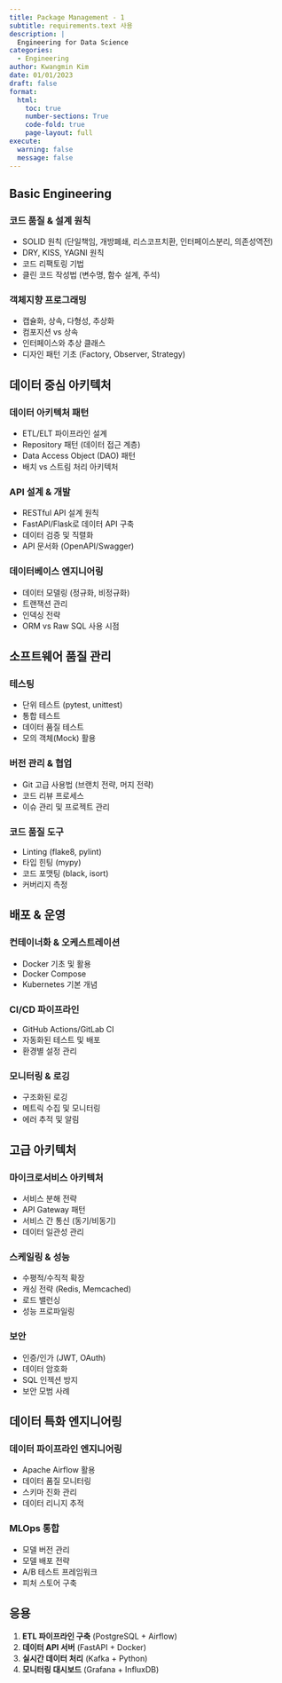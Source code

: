 ```yaml
---
title: Package Management - 1
subtitle: requirements.text 사용
description: | 
  Engineering for Data Science
categories:
  - Engineering
author: Kwangmin Kim
date: 01/01/2023
draft: false
format: 
  html:
    toc: true
    number-sections: True
    code-fold: true
    page-layout: full
execute: 
  warning: false
  message: false
---
```


## Basic Engineering

### 코드 품질 & 설계 원칙

- SOLID 원칙 (단일책임, 개방폐쇄, 리스코프치환, 인터페이스분리, 의존성역전)
- DRY, KISS, YAGNI 원칙
- 코드 리팩토링 기법
- 클린 코드 작성법 (변수명, 함수 설계, 주석)

### 객체지향 프로그래밍

- 캡슐화, 상속, 다형성, 추상화
- 컴포지션 vs 상속
- 인터페이스와 추상 클래스
- 디자인 패턴 기초 (Factory, Observer, Strategy)

## 데이터 중심 아키텍처

### 데이터 아키텍처 패턴

- ETL/ELT 파이프라인 설계
- Repository 패턴 (데이터 접근 계층)
- Data Access Object (DAO) 패턴
- 배치 vs 스트림 처리 아키텍처

### API 설계 & 개발

- RESTful API 설계 원칙
- FastAPI/Flask로 데이터 API 구축
- 데이터 검증 및 직렬화
- API 문서화 (OpenAPI/Swagger)

### 데이터베이스 엔지니어링

- 데이터 모델링 (정규화, 비정규화)
- 트랜잭션 관리
- 인덱싱 전략
- ORM vs Raw SQL 사용 시점

## 소프트웨어 품질 관리

### 테스팅

- 단위 테스트 (pytest, unittest)
- 통합 테스트
- 데이터 품질 테스트
- 모의 객체(Mock) 활용

### 버전 관리 & 협업

- Git 고급 사용법 (브랜치 전략, 머지 전략)
- 코드 리뷰 프로세스
- 이슈 관리 및 프로젝트 관리

### 코드 품질 도구

- Linting (flake8, pylint)
- 타입 힌팅 (mypy)
- 코드 포맷팅 (black, isort)
- 커버리지 측정

## 배포 & 운영

### 컨테이너화 & 오케스트레이션

- Docker 기초 및 활용
- Docker Compose
- Kubernetes 기본 개념

### CI/CD 파이프라인

- GitHub Actions/GitLab CI
- 자동화된 테스트 및 배포
- 환경별 설정 관리

### 모니터링 & 로깅

- 구조화된 로깅
- 메트릭 수집 및 모니터링
- 에러 추적 및 알림

## 고급 아키텍처

### 마이크로서비스 아키텍처

- 서비스 분해 전략
- API Gateway 패턴
- 서비스 간 통신 (동기/비동기)
- 데이터 일관성 관리

### 스케일링 & 성능

- 수평적/수직적 확장
- 캐싱 전략 (Redis, Memcached)
- 로드 밸런싱
- 성능 프로파일링

### 보안

- 인증/인가 (JWT, OAuth)
- 데이터 암호화
- SQL 인젝션 방지
- 보안 모범 사례

## 데이터 특화 엔지니어링

### 데이터 파이프라인 엔지니어링

- Apache Airflow 활용
- 데이터 품질 모니터링
- 스키마 진화 관리
- 데이터 리니지 추적

### MLOps 통합

- 모델 버전 관리
- 모델 배포 전략
- A/B 테스트 프레임워크
- 피처 스토어 구축

## 응용

1. **ETL 파이프라인 구축** (PostgreSQL + Airflow)
2. **데이터 API 서버** (FastAPI + Docker)
3. **실시간 데이터 처리** (Kafka + Python)
4. **모니터링 대시보드** (Grafana + InfluxDB)
